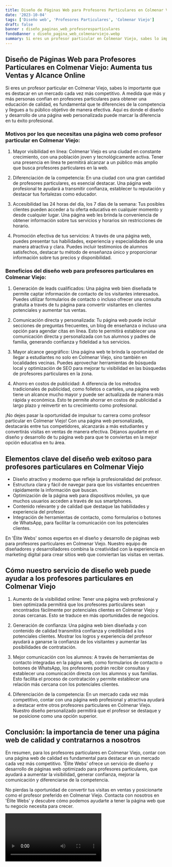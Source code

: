 ```yaml
---
title: Diseño de Páginas Web para Profesores Particulares en Colmenar Viejo
date: '2023-10-04'
tags: ['Diseño web', 'Profesores Particulares', 'Colmenar Viejo']
draft: false
banner : diseño_paginas_web_profesoresparticulares
fondoBanner : diseño_pagina_web_colmenarviejo.webp
summary: Si eres un profesor particular en Colmenar Viejo, sabes lo importante que es destacar en un mercado cada vez más competitivo. A medida que más y más personas confían en profesores particulares para obtener una educación de calidad, es fundamental que te diferencies de la competencia y llegues a tu público objetivo de manera efectiva. Aquí es donde el diseño y desarrollo de una página web personalizada puede marcar la diferencia en tu éxito profesional.
---
```


## Diseño de Páginas Web para Profesores Particulares en Colmenar Viejo: Aumenta tus Ventas y Alcance Online

Si eres un profesor particular en Colmenar Viejo, sabes lo importante que es destacar en un mercado cada vez más competitivo. A medida que más y más personas confían en profesores particulares para obtener una educación de calidad, es fundamental que te diferencies de la competencia y llegues a tu público objetivo de manera efectiva. Aquí es donde el diseño y desarrollo de una página web personalizada puede marcar la diferencia en tu éxito profesional.

### Motivos por los que necesitas una página web como profesor particular en Colmenar Viejo:

1. Mayor visibilidad en línea: Colmenar Viejo es una ciudad en constante crecimiento, con una población joven y tecnológicamente activa. Tener una presencia en línea te permitirá alcanzar a un público más amplio que busca profesores particulares en la web.

2. Diferenciación de la competencia: En una ciudad con una gran cantidad de profesores particulares, es esencial destacar. Una página web profesional te ayudará a transmitir confianza, establecer tu reputación y destacar tus fortalezas como educador.

3. Accesibilidad las 24 horas del día, los 7 días de la semana: Tus posibles clientes pueden acceder a tu oferta educativa en cualquier momento y desde cualquier lugar. Una página web les brinda la conveniencia de obtener información sobre tus servicios y horarios sin restricciones de horario.

4. Promoción efectiva de tus servicios: A través de una página web, puedes presentar tus habilidades, experiencia y especialidades de una manera atractiva y clara. Puedes incluir testimonios de alumnos satisfechos, destacar tu método de enseñanza único y proporcionar información sobre tus precios y disponibilidad.

### Beneficios del diseño web para profesores particulares en Colmenar Viejo:

1. Generación de leads cualificados: Una página web bien diseñada te permite captar información de contacto de los visitantes interesados. Puedes utilizar formularios de contacto o incluso ofrecer una consulta gratuita a través de tu página para convertir visitantes en clientes potenciales y aumentar tus ventas.

2. Comunicación directa y personalizada: Tu página web puede incluir secciones de preguntas frecuentes, un blog de enseñanza o incluso una opción para agendar citas en línea. Esto te permitirá establecer una comunicación directa y personalizada con tus alumnos y padres de familia, generando confianza y fidelidad a tus servicios.

3. Mayor alcance geográfico: Una página web te brinda la oportunidad de llegar a estudiantes no solo en Colmenar Viejo, sino también en localidades vecinas. Puedes aprovechar herramientas de búsqueda local y optimización de SEO para mejorar tu visibilidad en las búsquedas de profesores particulares en la zona.

4. Ahorro en costos de publicidad: A diferencia de los métodos tradicionales de publicidad, como folletos o carteles, una página web tiene un alcance mucho mayor y puede ser actualizada de manera más rápida y económica. Esto te permite ahorrar en costos de publicidad a largo plazo y reinvertir en tu crecimiento como profesional.

¡No dejes pasar la oportunidad de impulsar tu carrera como profesor particular en Colmenar Viejo! Con una página web personalizada, destacarás entre tus competidores, alcanzarás a más estudiantes y convertirás visitas en ventas de manera efectiva. Déjanos ayudarte en el diseño y desarrollo de tu página web para que te conviertas en la mejor opción educativa en tu área.

<GifSeo />

<Cta />

## Elementos clave del diseño web exitoso para profesores particulares en Colmenar Viejo

- Diseño atractivo y moderno que refleje la profesionalidad del profesor.
- Estructura clara y fácil de navegar para que los visitantes encuentren rápidamente la información que buscan.
- Optimización de la página web para dispositivos móviles, ya que muchos usuarios acceden a través de sus smartphones.
- Contenido relevante y de calidad que destaque las habilidades y experiencia del profesor.
- Integración de herramientas de contacto, como formularios o botones de WhatsApp, para facilitar la comunicación con los potenciales clientes.

En 'Élite Webs' somos expertos en el diseño y desarrollo de páginas web para profesores particulares en Colmenar Viejo. Nuestro equipo de diseñadores y desarrolladores combina la creatividad con la experiencia en marketing digital para crear sitios web que conviertan las visitas en ventas.

## Cómo nuestro servicio de diseño web puede ayudar a los profesores particulares en Colmenar Viejo

1. Aumento de la visibilidad online: Tener una página web profesional y bien optimizada permitirá que los profesores particulares sean encontrados fácilmente por potenciales clientes en Colmenar Viejo y zonas cercanas. Esto se traduce en más oportunidades de negocios.

2. Generación de confianza: Una página web bien diseñada y con contenido de calidad transmitirá confianza y credibilidad a los potenciales clientes. Mostrar los logros y experiencia del profesor ayudará a ganarse la confianza de los visitantes y aumentar las posibilidades de contratación.

3. Mejor comunicación con los alumnos: A través de herramientas de contacto integradas en la página web, como formularios de contacto o botones de WhatsApp, los profesores podrán recibir consultas y establecer una comunicación directa con los alumnos y sus familias. Esto facilita el proceso de contratación y permite establecer una relación más cercana con los potenciales clientes.

4. Diferenciación de la competencia: En un mercado cada vez más competitivo, contar con una página web profesional y atractiva ayudará a destacar entre otros profesores particulares en Colmenar Viejo. Nuestro diseño personalizado permitirá que el profesor se destaque y se posicione como una opción superior.

## Conclusión: la importancia de tener una página web de calidad y contratarnos a nosotros

En resumen, para los profesores particulares en Colmenar Viejo, contar con una página web de calidad es fundamental para destacar en un mercado cada vez más competitivo. 'Élite Webs' ofrece un servicio de diseño y desarrollo de páginas web optimizado para profesores particulares, que ayudará a aumentar la visibilidad, generar confianza, mejorar la comunicación y diferenciarse de la competencia.

No pierdas la oportunidad de convertir tus visitas en ventas y posicionarte como el profesor preferido en Colmenar Viejo. Contacta con nosotros en 'Élite Webs' y descubre cómo podemos ayudarte a tener la página web que tu negocio necesita para crecer.

<Video />

<CtaBot job='Profesores Particulares' city='Colmenar Viejo'/>

<Gmaps query='Colmenar Viejo+españa+maps' />